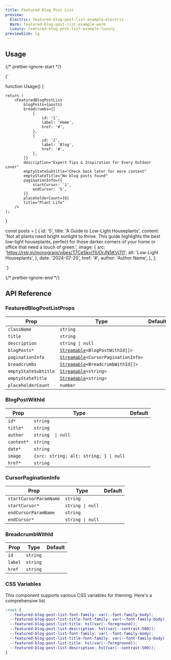 ```yaml
---
title: Featured Blog Post List
preview:
  Electric: featured-blog-post-list-example-electric
  Warm: featured-blog-post-list-example-warm
  Luxury: featured-blog-post-list-example-luxury
previewSize: lg
---
```


## Usage

{/* prettier-ignore-start */}

<CodeBlock lang="ts">{`

function Usage() {

    return (
        <FeaturedBlogPostList
            blogPosts={posts}
            breadcrumbs={[
                {
                    id: '1',
                    label: 'Home',
                    href: '#',
                },
                {
                    id: '2',
                    label: 'Blog',
                    href: '#',
                },
            ]}
            description="Expert Tips & Inspiration for Every Outdoor Lover"
            emptyStateSubtitle="Check back later for more content"
            emptyStateTitle="No blog posts found"
            paginationInfo={{
                startCursor: '1',
                endCursor: '5',
            }}
            placeholderCount={6}
            title="Plant Life"
        />
    );
}

const posts = [
    {
      id: '5',
      title: 'A Guide to Low-Light Houseplants',
      content:
        'Not all plants need bright sunlight to thrive. This guide highlights the best low-light houseplants, perfect for those darker corners of your home or office that need a touch of green.',
      image: {
        src: 'https://rstr.in/monogram/vibes/T7CeSkvi11I/OrJN5KVj7I1',
        alt: 'Low-Light Houseplants',
      },
      date: '2024-07-20',
      href: '#',
      author: 'Author Name',
    },
];

`}
</CodeBlock>

{/* prettier-ignore-end */}

## API Reference

### FeaturedBlogPostListProps

| Prop                 | Type                                                                                                             | Default |
| -------------------- | ---------------------------------------------------------------------------------------------------------------- | ------- |
| `className`          | `string`                                                                                                         |         |
| `title`              | `string`                                                                                                         |         |
| `description`        | `string \| null`                                                                                                 |         |
| `blogPosts*`         | [`Streamable`](docs/soul/streamable)`<BlogPostWithId[]>` <Tooltip content="See BlogPostWithId below"/>           |         |
| `paginationInfo`     | [`Streamable`](docs/soul/streamable)`<CursorPaginationInfo>` <Tooltip content="See CursorPaginationInfo below"/> |         |
| `breadcrumbs`        | [`Streamable`](docs/soul/streamable)`<BreadcrumbWithId[]>` <Tooltip content="See BreadcrumbWithId below"/>       |         |
| `emptyStateSubtitle` | [`Streamable`](docs/soul/streamable)`<string>`                                                                   |         |
| `emptyStateTitle`    | [`Streamable`](docs/soul/streamable)`<string>`                                                                   |         |
| `placeholderCount`   | `number`                                                                                                         |         |

### BlogPostWithId

| Prop       | Type                                   | Default |
| ---------- | -------------------------------------- | ------- |
| `id*`      | `string`                               |         |
| `title*`   | `string`                               |         |
| `author`   | `string  \| null`                      |
| `content*` | `string`                               |         |
| `date*`    | `string`                               |         |
| `image`    | `{src: string; alt: string; } \| null` |         |
| `href*`    | `string`                               |         |

### CursorPaginationInfo

| Prop                   | Type             | Default |
| ---------------------- | ---------------- | ------- |
| `startCursorParamName` | `string`         |         |
| `startCursor*`         | `string \| null` |         |
| `endCursorParamName`   | `string`         |         |
| `endCursor*`           | `string \| null` |         |

### BreadcrumbWithId

| Prop    | Type     | Default |
| ------- | -------- | ------- |
| `id`    | `string` |         |
| `label` | `string` |         |
| `href`  | `string` |         |

### CSS Variables

This component supports various CSS variables for theming. Here's a comprehensive list.

```css
:root {
  --featured-blog-post-list-font-family: var(--font-family-body);
  --featured-blog-post-list-title-font-family: var(--font-family-body);
  --featured-blog-post-list-title: hsl(var(--foreground));
  --featured-blog-post-list-description: hsl(var(--contrast-500));
  --featured-blog-post-list-font-family: var(--font-family-body);
  --featured-blog-post-list-title-font-family: var(--font-family-body);
  --featured-blog-post-list-title: hsl(var(--foreground));
  --featured-blog-post-list-description: hsl(var(--contrast-500));
}
```
